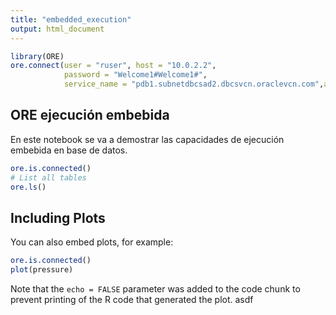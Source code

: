 ```yaml
---
title: "embedded_execution"
output: html_document
---
```


```r
library(ORE)
ore.connect(user = "ruser", host = "10.0.2.2",
            password = "Welcome1#Welcome1#",
            service_name = "pdb1.subnetdbcsad2.dbcsvcn.oraclevcn.com",all=TRUE) 

```

## ORE ejecución embebida

En este notebook se va a demostrar las capacidades de ejecución embebida en base de datos.


```r
ore.is.connected()
# List all tables
ore.ls()


```

## Including Plots

You can also embed plots, for example:

```r
ore.is.connected()
plot(pressure)
```

Note that the `echo = FALSE` parameter was added to the code chunk to prevent printing of the R code that generated the plot.
asdf

